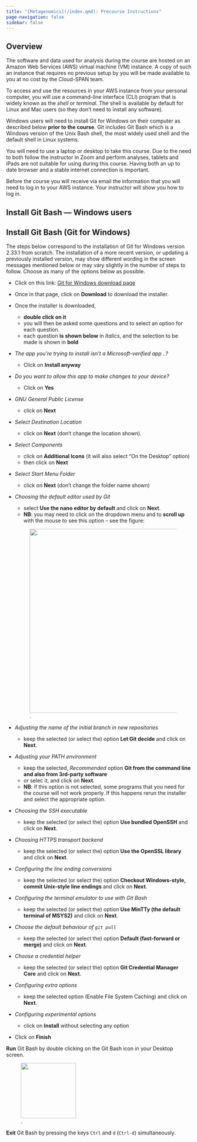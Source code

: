 ```yaml
---
title: "[Metagenomics](/index.qmd): Precourse Instructions"
page-navigation: false
sidebar: false
---
```


## Overview

The software and data used for analysis during the course are hosted on an Amazon Web Services (AWS) virtual machine (VM) instance. A copy of such an instance that requires no previous setup by you will be made available to you at no cost by the Cloud-SPAN team.

To access and use the resources in your AWS instance from your personal computer, you will use a command-line interface (CLI) program that is widely known as the *shell* or *terminal*. The shell is available by default for Linux and Mac users (so they don't need to install any software).

Windows users will need to install Git for Windows on their computer as described below **prior to the course**. Git includes Git Bash which is a Windows version of the Unix Bash shell, the most widely used shell and the default shell in Linux systems.

You will need to use a laptop or desktop to take this course. Due to the need to both follow the instructor in Zoom and perform analyses, tablets and iPads are not suitable for using during this course. Having both an up to date browser and a stable internet connection is important.

Before the course you will receive via email the information that you will need to log in to your AWS instance. Your instructor will show you how to log in.

## Install Git Bash --- Windows users

::: {.callout-caution collapse="false"}
## Install Git Bash (Git for Windows)

The steps below correspond to the installation of Git for Windows version 2.33.1 from scratch. The installation of a more recent version, or updating a previously installed version, may show different wording in the screen messages mentioned below or may vary slightly in the number of steps to follow. Choose as many of the options below as possible.

-   Click on this link: [Git for Windows download page](https://gitforwindows.org/)

-   Once in that page, click on **Download** to download the installer.

-   Once the installer is downloaded,

    -   **double click on it**
    -   you will then be asked some questions and to select an option for each question.
    -   each question **is shown below** in *Italics*, and the selection to be made is shown in **bold**

-   *The app you're trying to install isn't a Microsoft-verified app ..?*

    -   Click on **Install anyway**

-   *Do you want to allow this app to make changes to your device?*

    -   Click on **Yes**

-   *GNU General Public License*

    -   click on **Next**

-   *Select Destination Location*

    -   click on **Next** (don't change the location shown).

-   *Select Components*

    -   click on **Additional Icons** (it will also select "On the Desktop" option)
    -   then click on **Next**

-   *Select Start Menu Folder*

    -   click on **Next** (don't change the folder name shown)

-   *Choosing the default editor used by Git*

    -   select **Use the nano editor by default** and click on **Next**.
    -   **NB**: you may need to click on the dropdown menu and to **scroll up** with the mouse to see this option -- see the figure:

    ![.](/images/git-installation-nano-option.png){width="500" fig-alt="GIT installation nano option"}

    <!-- OLD <img src="/images/git-installation-nano-option.png" alt="GIT installation nano option" width="600"/> -->

-   *Adjusting the name of the initial branch in new repositories*

    -   keep the selected (or select the) option **Let Git decide** and click on **Next**.

-   *Adjusting your PATH environment*

    -   keep the selected, *Recommended* option **Git from the command line and also from 3rd-party software**
    -   or selec it, and click on **Next**.
    -   **NB**: if this option is not selected, some programs that you need for the course will not work properly. If this happens rerun the installer and select the appropriate option.

-   *Choosing the SSH executable*

    -   keep the selected (or select the) option **Use bundled OpenSSH** and click on **Next**.

-   *Choosing HTTPS transport backend*

    -   keep the selected (or select the) option **Use the OpenSSL library** and click on **Next**.

-   *Configuring the line ending conversions*

    -   keep the selected (or select the) option **Checkout Windows-style, commit Unix-style line endings** and click on **Next**.

-   *Configuring the terminal emulator to use with Git Bash*

    -   keep the selected (or select the) option **Use MinTTy (the default terminal of MSYS2)** and click on **Next**.

-   *Choose the default behaviour of `git pull`*

    -   keep the selected (or select the) option **Default (fast-forward or merge)** and click on **Next**.

-   *Choose a credential helper*

    -   keep the selected (or select the) option **Git Credential Manager Core** and click on **Next**.

-   *Configuring extra options*

    -   keep the selected option (Enable File System Caching) and click on **Next**.

-   *Configuring experimental options*

    -   click on **Install** without selecting any option

-   Click on **Finish**

**Run** Git Bash by double clicking on the Git Bash icon in your Desktop screen.

![.](/images/gitbash-launch-icon.png){width="150" fig-alt="Git Bash launch icon"}

**Exit** Git Bash by pressing the keys `Ctrl` and `d` (`Ctrl-d`) simultaneously.
:::
